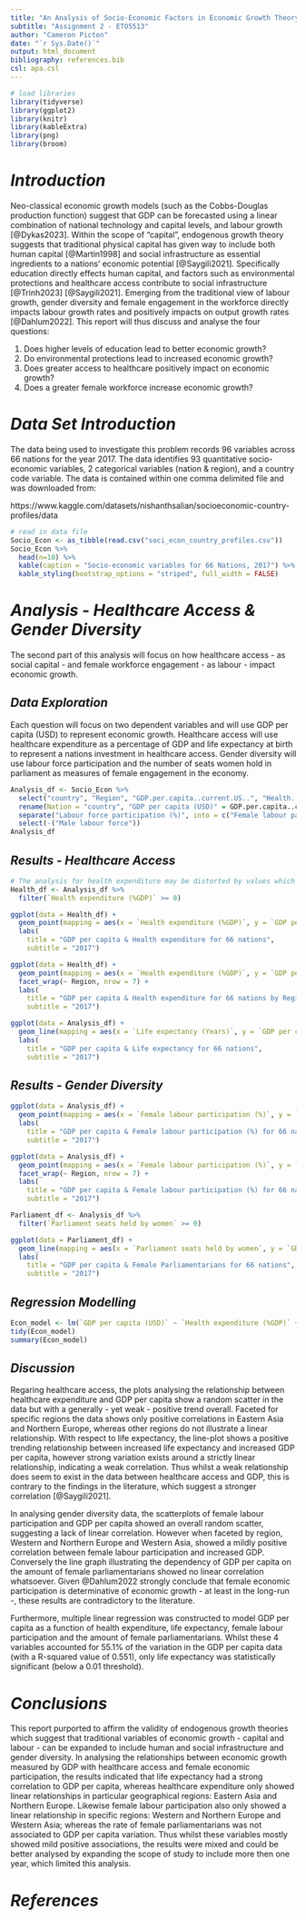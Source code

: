 ```yaml
---
title: "An Analysis of Socio-Economic Factors in Economic Growth Theory"
subtitle: "Assignment 2 - ETO5513"
author: "Cameron Picton"
date: "`r Sys.Date()`"
output: html_document
bibliography: references.bib
csl: apa.csl
---
```


```r
# load libraries
library(tidyverse)
library(ggplot2)
library(knitr)
library(kableExtra)
library(png)
library(broom)
```

# ***Introduction***
Neo-classical economic growth models (such as the Cobbs-Douglas production function) suggest that GDP can be forecasted using a linear combination of national technology and capital levels, and labour growth [@Dykas2023]. Within the scope of “capital”, endogenous growth theory suggests that traditional physical capital has given way to include both human capital [@Martin1998] and social infrastructure as essential ingredients to a nations’ economic potential [@Saygili2021]. Specifically education directly effects human capital, and factors such as environmental protections and healthcare access contribute to social infrastructure [@Trinh2023] [@Saygili2021]. Emerging from the traditional view of labour growth, gender diversity and female engagement in the workforce directly impacts labour growth rates and positively impacts on output growth rates [@Dahlum2022]. This report will thus discuss and analyse the four questions:

1. Does higher levels of education lead to better economic growth?
2. Do environmental protections lead to increased economic growth?
3. Does greater access to healthcare positively impact on economic growth?
4. Does a greater female workforce increase economic growth?

# ***Data Set Introduction***
The data being used to investigate this problem records 96 variables across 66 nations for the year 2017. The data identifies 93 quantitative socio-economic variables, 2 categorical variables (nation & region), and a country code variable. The data is contained within one comma delimited file and was downloaded from:

https://www.kaggle.com/datasets/nishanthsalian/socioeconomic-country-profiles/data

```r
# read in data file
Socio_Econ <- as_tibble(read.csv("soci_econ_country_profiles.csv"))
Socio_Econ %>%
  head(n=10) %>%
  kable(caption = "Socio-economic variables for 66 Nations, 2017") %>%
  kable_styling(bootstrap_options = "striped", full_width = FALSE)

```

# ***Analysis - Healthcare Access & Gender Diversity***
The second part of this analysis will focus on how healthcare access - as social capital - and female workforce engagement - as labour - impact economic growth.

## ***Data Exploration***
Each question will focus on two dependent variables and will use GDP per capita (USD) to represent economic growth. Healthcare access will use healthcare expenditure as a percentage of GDP and life expectancy at birth to represent a nations investment in healthcare access. Gender diversity will use labour force participation and the number of seats women hold in parliament as measures of female engagement in the economy.  

```r
Analysis_df <- Socio_Econ %>%
  select("country", "Region", "GDP.per.capita..current.US..", "Health..Total.expenditure....of.GDP.", "Life.expectancy.at.birth..total..years.", "Labour.force.participation..female.male.pop....", "Seats.held.by.women.in.national.parliaments..") %>%
  rename(Nation = "country", "GDP per capita (USD)" = GDP.per.capita..current.US.., "Health expenditure (%GDP)" = Health..Total.expenditure....of.GDP., "Life expectancy (Years)" = Life.expectancy.at.birth..total..years., "Labour force participation (%)" = Labour.force.participation..female.male.pop...., "Parliament seats held by women" = Seats.held.by.women.in.national.parliaments..) %>%
  separate("Labour force participation (%)", into = c("Female labour participation (%)", "Male labour force"), convert = TRUE) %>%
  select(-("Male labour force"))
Analysis_df 

```

## ***Results - Healthcare Access***

```r
# The analysis for health expenditure may be distorted by values which are below 0%. As this is non-sensical, rows containing values less then 0 are removed.
Health_df <- Analysis_df %>%
  filter(`Health expenditure (%GDP)` >= 0)

ggplot(data = Health_df) + 
  geom_point(mapping = aes(x = `Health expenditure (%GDP)`, y = `GDP per capita (USD)`, colour = Region)) +
  labs(
    title = "GDP per capita & Health expenditure for 66 nations",
    subtitle = "2017")

ggplot(data = Health_df) + 
  geom_point(mapping = aes(x = `Health expenditure (%GDP)`, y = `GDP per capita (USD)`)) +
  facet_wrap(~ Region, nrow = 7) +
  labs(
    title = "GDP per capita & Health expenditure for 66 nations by Region",
    subtitle = "2017")

ggplot(data = Analysis_df) +
  geom_line(mapping = aes(x = `Life expectancy (Years)`, y = `GDP per capita (USD)`), color = "blue", linewidth=2) +
  labs(
    title = "GDP per capita & Life expectancy for 66 nations",
    subtitle = "2017")

```

## ***Results - Gender Diversity***

```r
ggplot(data = Analysis_df) + 
  geom_point(mapping = aes(x = `Female labour participation (%)`, y = `GDP per capita (USD)`, colour = Region)) +
  labs(
    title = "GDP per capita & Female labour participation (%) for 66 nations",
    subtitle = "2017")

ggplot(data = Analysis_df) + 
  geom_point(mapping = aes(x = `Female labour participation (%)`, y = `GDP per capita (USD)`)) +
  facet_wrap(~ Region, nrow = 7) +
  labs(
    title = "GDP per capita & Female labour participation (%) for 66 nations by Region",
    subtitle = "2017")

Parliament_df <- Analysis_df %>%
  filter(`Parliament seats held by women` >= 0)

ggplot(data = Parliament_df) +
  geom_line(mapping = aes(x = `Parliament seats held by women`, y = `GDP per capita (USD)`), color = "red", linewidth = 1) +
  labs(
    title = "GDP per capita & Female Parliamentarians for 66 nations",
    subtitle = "2017")

```

## ***Regression Modelling***

```r
Econ_model <- lm(`GDP per capita (USD)` ~ `Health expenditure (%GDP)` + `Life expectancy (Years)` + `Female labour participation (%)` + `Parliament seats held by women`, data = Analysis_df)
tidy(Econ_model) 
summary(Econ_model)
```
## ***Discussion***

Regaring healthcare access, the plots analysing the relationship between healthcare expenditure and GDP per capita show a random scatter in the data but with a generally - yet weak - positive trend overall. Faceted for specific regions the data shows only positive correlations in Eastern Asia and Northern Europe, whereas other regions do not illustrate a linear relationship. With respect to life expectancy, the line-plot shows a positive trending relationship between increased life expectancy and increased GDP per capita, however strong variation exists around a strictly linear relationship, indicating a weak correlation. Thus whilst a weak relationship does seem to exist in the data between healthcare access and GDP, this is contrary to the findings in the literature, which suggest a stronger correlation [@Saygili2021].

In analysing gender diversity data, the scatterplots of female labour participation and GDP per capita showed an overall random scatter, suggesting a lack of linear correlation. However when faceted by region, Western and Northern Europe and Western Asia, showed a mildly positive correlation between female labour participation and increased GDP. Conversely the line graph illustrating the dependency of GDP per capita on the amount of female parliamentarians showed no linear correlation whatsoever. Given @Dahlum2022 strongly conclude that female economic participation is determinative of economic growth - at least in the long-run -, these results are contradictory to the literature.

Furthermore, multiple linear regression was constructed to model GDP per capita as a function of health expenditure, life expectancy, female labour participation and the amount of female parliamentarians. Whilst these 4 variables accounted for 55.1% of the variation in the GDP per capita data (with a R-squared value of 0.551), only life expectancy was statistically significant (below a 0.01 threshold). 

# ***Conclusions***

This report purported to affirm the validity of endogenous growth theories which suggest that traditional variables of economic growth - capital and labour - can be expanded to include human and social infrastructure and gender diversity. In analysing the relationships between economic growth measured by GDP with healthcare access and female economic participation, the results indicated that life expectancy had a strong correlation to GDP per capita, whereas healthcare expenditure only showed linear relationships in particular geographical regions: Eastern Asia and Northern Europe. Likewise female labour participation also only showed a linear relationship in specific regions: Western and Northern Europe and Western Asia; whereas the rate of female parliamentarians was not associated to GDP per capita variation. Thus whilst these variables mostly showed mild positive associations, the results were mixed and could be better analysed by expanding the scope of study to include more then one year, which limited this analysis.

# ***References***
